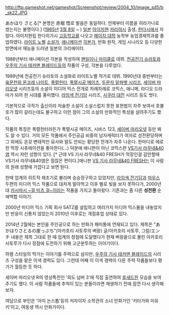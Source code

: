 http://ftp.gameshot.net/gameshot/Screenshot/review/2004_10/image_sd5/b_sk22.JPG

あかほり さとる[* 본명은 赤堀 悟로 발음은 동일하다. 언제부터 이름을 히라가나로 썼는지는 불명이다.]
([[1965년]] [[3월 8일]] ~ )
[[일본]] [[아이치]]현 [[카리야]]시 출생, [[한다]]시에서 자랐다. 아이치현립 한다히가시 [[고등학교]]를 나오고 [[메이지 대학]] 농학부 농업경제학과를 졸업하였다.
[[라이트 노벨]] [[소설가]], [[애니메이션]] [[각본가]], 만화 원작, 게임 시나리오 등 다양한 방면에서 재능을 드러낸 일본의 크리에이터.

1988년부터 애니메이션 각본을 작성하여 [[왠일이니 마이클]]로 데뷔. [[천공전기 슈라토]]와 [[우주의 기사 테카맨 블레이드]]등의 작품의 구성, 각본을 다루었다.

1989년에 천공전기 슈라토의 소설화로 라이트노벨 작가로 데뷔. 1990년대 중반부터는 [[육문천외 몬코레 나이트]], [[폭렬헌터]], [[폭렬시공 메이즈]], [[두문자 알파벳 시리즈]], [[세이버 마리오넷]] 시리즈등의 소설이 미디어 믹스 전개로 차례차례로 코믹스, 애니메, 라디오 드라마가 되어 한 시대를 풍미했다. [[라임색 전기담]] 시리즈, [[사쿠라 대전]] 시리즈 등도 썻다.

기본적으로 극작가 출신이라 저술한 소설이 소설스럽지 못한 표현법이 자주 보여서 호불호가 많이 갈리는데도 불구하고 이런 점이 그의 소설의 만화적인 특성을 살려주기도 했다.

작품의 특징은 폭렬헌터라든가 폭렬시공 메이즈, 시바스 123, [[세이버 마리오넷]] 등만 봐도 알 수 있다. 거의 모든 작품에서 주인공급 비중의 남자캐릭터가 여자로 성전환당하며 그 외에도 온갖 변태적인 묘사와 말도 안되는 황당한 전개가 자주 나온다. 한마디로 에로한 막장 시츄에이션을 좋아한다(...) 덕분에 애니판이 아닌 코믹스판 [[VS기사 라무네&40염]] 역시 저런 성향이 있다. [* 근데 VS 기사 라무네&40 FRESH가 막장인걸 감안할때 VS기사 라무네&40염은 점잖은 편이다.]애니판 [[VS 기사 라무네&40 FRESH]]는 이 사람의 원래 성향에 가깝다고 보면 된다.

한때 업계의 히트작 제조기로 불리며 승승장구하고 있었지만, [[라임색 전기담]]과 [[마우스]] 두편의 미디어 믹스 작품으로 대차게 말아먹고 이후 별로 빛을 보지 못하다가, 2000년대 [[카시마시 ~걸 미츠 걸~]]이라는 작품을 가지고 돌아왔다. 기존과는 좀 다른 '''성전환''' 순애백합 이야기.

2000년 미디어 믹스 기획 회사 SATZ를 설립하고 여러가지 미디어 믹스물을 내놓았지만 반응이 신통치 않았는지 2010년 이후로는 개점휴업 상태로 있다.

2014년 2월에는 본인을 주인공으로 하는 만화가 패미통에 연재되고 있다. 
제목은 "あかほりさとるの崖っぷち"(아카호리 사토루의 벼랑) 글/아카호리 사토루, 그림/エンチ
내용은 제목 그대로 한 때 업계의 정점에 도달했다가 현재 벼랑끝으로 몰린 아카호리 사토루가 다시 정점에 도전하기 위해 고군분투하는 이야기이다.

하렘 스타일의 막가는 이야기를 주력으로 삼지만, [[우주의 기사 테카맨 블레이드]]의 시리즈 구성을 맡은 이색 경력도 있다. 그런데 어째 이 이색 경력이 다른 주력 작품들보다 평가가 월등한 듯 하다. 

세이버 마리오넷 R의 영상특전인 '외도 넘버 3'에 직접 출연하여 [[후새드]]한 모습을 보여주기도 했다. 이 사람 작품들에 추억이 있는 분들이라면 재생하기 전에 잠깐 다시 생각해보자.

여담으로 부인은 '아미 논스톱'등의 저자이자 소학관의 소녀 만화가인 '키타가와 미유키'이고, 여동생 역시 만화가이다. 

{{{#!html
<object width="425" height="344"><param name="movie" value="http://www.youtube.com/v/WE71zITrxt0&hl=ja_JP&fs=1&"></param><param name="allowFullScreen" value="true"></param><param name="allowscriptaccess" value="always"></param><embed src="http://www.youtube.com/v/WE71zITrxt0&hl=ja_JP&fs=1&" type="application/x-shockwave-flash" allowscriptaccess="always" allowfullscreen="true" width="425" height="344"></embed></object>
}}}
